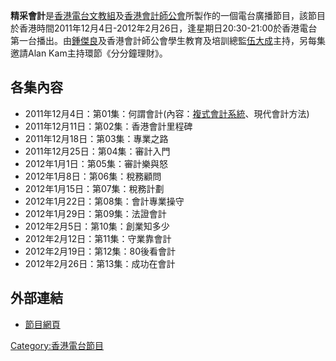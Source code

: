 '''精采會計'''是[[香港電台|香港電台]][[香港電台文教組|文教組]]及[[香港會計師公會|香港會計師公會]]所製作的一個電台廣播節目，該節目於香港時間2011年12月4日-2012年2月26日，逢星期日20:30-21:00於香港電台第一台播出。由[[鍾傑良|鍾傑良]]及香港會計師公會學生教育及培訓總監[[伍大成|伍大成]]主持，另每集邀請Alan Kam主持環節《分分鐘理財》。

==各集內容==
*2011年12月4日：第01集：何謂會計(內容：[[複式會計系統|複式會計系統]]、現代會計方法)
*2011年12月11日：第02集：香港會計里程碑
*2011年12月18日：第03集：專業之路
*2011年12月25日：第04集：審計入門
*2012年1月1日：第05集：審計樂與怒
*2012年1月8日：第06集：稅務顧問
*2012年1月15日：第07集：稅務計劃
*2012年1月22日：第08集：會計專業操守
*2012年1月29日：第09集：法證會計
*2012年2月5日：第10集：創業知多少
*2012年2月12日：第11集：守業靠會計
*2012年2月19日：第12集：80後看會計
*2012年2月26日：第13集：成功在會計

==外部連結==
*[http://programme.rthk.org.hk/channel/radio/programme.php?name=radio1/accounting_program&p=5236 節目網頁] {{Wayback|url=http://programme.rthk.org.hk/channel/radio/programme.php?name=radio1%2Faccounting_program&p=5236 |date=20160415104116 }}

[[Category:香港電台節目|Category:香港電台節目]]